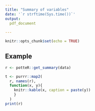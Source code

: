 ```yaml
---
title: "Summary of variables"
date: '`r strftime(Sys.time())`'
output: 
  pdf_document
    
---
```

  
```r
knitr::opts_chunk$set(echo = TRUE)
```

## Example
```r
r <- potteR::get_summary(data)

t <- purrr::map2(
  r, names(r), 
  function(x, y){
    knitr::kable(x, caption = paste(y))
    }
  )
print(r)

```